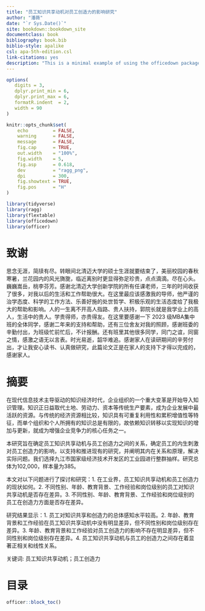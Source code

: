 ```yaml
--- 
title: "员工知识共享动机对员工创造力的影响研究"
author: "潘薇"
date: "`r Sys.Date()`"
site: bookdown::bookdown_site
documentclass: book
bibliography: book.bib
biblio-style: apalike
csl: apa-5th-edition.csl
link-citations: yes
description: "This is a minimal example of using the officedown package to write a Word document."
---
```




```r
options(
   digits = 3, 
   dplyr.print_min = 6, 
   dplyr.print_max = 6,
   formatR.indent  = 2, 
   width = 90
)

knitr::opts_chunk$set(
    echo         = FALSE,
    warning      = FALSE, 
    message      = FALSE,
    fig.cap      = TRUE,
    out.width    = "100%",
    fig.width    = 5, 
    fig.asp      = 0.618,
    dev          = "ragg_png",
    dpi          = 300, 
    fig.showtext = TRUE,
    fig.pos      = "H"
)
```



```r
library(tidyverse)
library(ragg)
library(flextable)
library(officedown)
library(officer)
```

\newpage

# 致谢 {-}

思念无涯，简牍有尽。转眼间北清迈大学的硕士生涯就要结束了，美丽校园的春秋寒暑，兰花园内的风光旖旎，临近离别时更显得弥足珍贵，点点滴滴。尽在心头。巍巍嵩岳，桃李芬芳。感谢北清迈大学创新学院的所有任课老师，三年的时间收获了很多，对我以后的生活和工作帮助很大。在这里最应该感激我的导师，他严谨的治学态度、科学的工作方法、乐善好施的处世哲学、积极乐观的生活态度给了我极大的帮助和影响。人的一生离不开高人指路、贵人扶持，郭院长就是我学业上的高人，生活中的贵人。学贵得师，亦贵得友。在这里要感谢一下 2023 级MBA集中班的全体同学，感谢二年来的支持和帮助，还有三位舍友对我的照顾，感谢班委的辛勤付出，为班级忙前忙后，不计报酬。还有班里其他很多同学，同门之谊，同窗之情，感激之语无以言表。时光易逝，韶华难追。感谢家人在读研期间的辛劳付出，才让我安心读书、认真做研究，此篇论文正是在家人的支持下才得以完成的，感谢家人。


\newpage
# 摘要 {-}

在现代信息技术主导驱动的知识经济时代，企业组织的一个重大变革是开始导入知识管理。知识正日益取代土地、劳动力、资本等传统生产要素，成为企业发展中最活跃的资源。与传统的经济资源相比较，知识具有可重复利用性和累积增值性等特征，而单个组织和个人所拥有的知识总是有限的，故依赖知识转移以实现知识的增加与更新，就成为增强企业竞争力的核心任务之一。

本研究旨在确定员工知识共享动机与员工创造力之间的关系，确定员工的内生刺激对员工创造力的影响，以支持和推进现有的研究，并阐明其内在关系和原理，解决实际问题。我们选择九江市国家级经济技术开发区的工业园进行整群抽样。研究总体为102,000，样本量为385。

本文对以下问题进行了探讨和研究：1. 在工业界，员工知识共享动机和员工创造力的现状如何。2. 不同性别、年龄、教育背景、工作经验和岗位级别的员工对知识共享动机是否存在差异。3. 不同性别、年龄、教育背景、工作经验和岗位级别的员工在创造力方面是否存在差异。

研究结果显示：1. 员工对知识共享和创造力的总体感知水平较高。2. 年龄、教育背景和工作经验在员工知识共享动机中没有明显差异，但不同性别和岗位级别存在差异。3. 年龄、教育背景和工作经验对员工创造力的影响不存在明显差异，但不同性别和岗位级别存在差异。4. 员工知识共享动机与员工的创造力之间存在着显著正相关和线性关系。

关键词: 员工知识共享动机；员工创造力


\newpage
# 目录 {-}

```r
officer::block_toc() 
```

\newpage